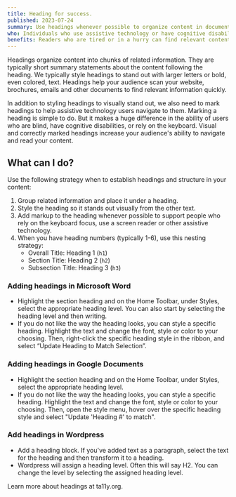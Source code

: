 ```yaml
---
title: Heading for success.
published: 2023-07-24
summary: Use headings whenever possible to organize content in documents, email, and webpages.
who: Individuals who use assistive technology or have cognitive disabilities.
benefits: Readers who are tired or in a hurry can find relevant content more easily.
---
```





Headings organize content into chunks of related information. They are typically short summary statements about the content following the heading. We typically style headings to stand out with larger letters or bold, even colored, text. Headings help your audience scan your website, brochures, emails and other documents to find relevant information quickly.

In addition to styling headings to visually stand out, we also need to mark headings to help assistive technology users navigate to them. Marking a heading is simple to do. But it makes a huge difference in the ability of users who are blind, have cognitive disabilities, or rely on the keyboard. Visual and correctly marked headings increase your audience's ability to navigate and read your content.

## What can I do?

Use the following strategy when to establish headings and structure in your content:
1. Group related information and place it under a heading.
2. Style the heading so it stands out visually from the other text.
3. Add markup to the heading whenever possible to support people who rely on the keyboard focus, use a screen reader or other assistive technology.
4. When you have heading numbers (typically 1-6), use this nesting strategy:
    - Overall Title: Heading 1 (`h1`)
    - Section Title: Heading 2 (`h2`)
    - Subsection Title: Heading 3 (`h3`)

### Adding headings in Microsoft Word

- Highlight the section heading and on the Home Toolbar, under Styles, select the appropriate heading level. You can also start by selecting the heading level and then writing.
- If you do not like the way the heading looks, you can style a specific heading. Highlight the text and change the font, style or color to your choosing. Then, right-click the specific heading style in the ribbon, and select “Update Heading to Match Selection”.

<ImageFigure src={microsoftWord} class="my-3 text-center" imageClass="w-100 bg-white" alt="A screenshot of setting a &quot;Heading 2&quot; in Microsoft Word."/>


### Adding headings in Google Documents

- Highlight the section heading and on the Home Toolbar, under Styles, select the appropriate heading level. 
- If you do not like the way the heading looks, you can style a specific heading. Highlight the text and change the font, style or color to your choosing. Then, open the style menu, hover over the specific heading style and select "Update 'Heading #' to match".

<ImageFigure src={googleDocs} class="my-3 text-center" imageClass="w-100 bg-white" alt="A screenshot of changing a heading in Google Docs."/>


### Add headings in Wordpress

- Add a heading block. If you've added text as a paragraph, select the text for the heading and then transform it to a heading. 
- Wordpress will assign a heading level. Often this will say H2. You can change the level by selecting the assigned heading level.

<ImageFigure src={wordpress} class="my-3 text-center" imageClass="w-100 bg-white" alt="A screenshot of adding a heading to a Wordpress page."/>

<ExternalLink inline href="https://www.ta11y.org/learning/topic?key=design.page_structure">Learn more about headings</ExternalLink> at <span class="text-brand text-primary fw-bold">t<span class="fw-lighter">a11y</span>.org</span>.